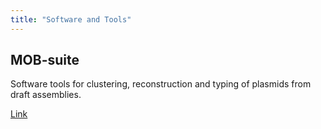 ```yaml
---
title: "Software and Tools"
---
```


## MOB-suite

Software tools for clustering, reconstruction and typing of plasmids from draft assemblies.

[Link](https://github.com/phac-nml/mob-suite)